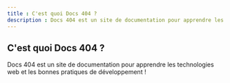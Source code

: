 ```yaml
---
title : C'est quoi Docs 404 ? 
description : Docs 404 est un site de documentation pour apprendre les technologies web et les bonnes pratiques de développement.
---
```


## C'est quoi Docs 404 ?

Docs 404 est un site de documentation pour apprendre les technologies web et les bonnes pratiques de développement !


